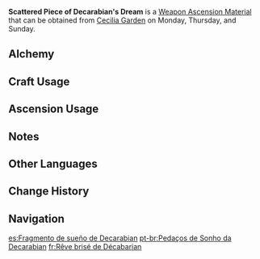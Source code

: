 {{Item Infobox
|id           = 114004
|image        = Item Scattered Piece of Decarabian's Dream.png
|type         = Weapon Ascension Materials
|invCategory  = Character Development Items
|group        = Decarabian Tiles
|rarity       = 5
|description  = The people did not bow to [[Decarabian]] out of respect or adoration, but because the harsh winds had laid them low. This was the shattered dream and ambition of the Anemo [[Archon]]<ref group="Note">The Chinese version of this item's description refers to Decarabian as a {{Lang|mini=1|zh=风神|zh_tl=Wind God}}, which is a term typically translated as "Anemo Archon" in the English translation. Because of this, the English version calls Decarabian an Anemo Archon even though he was never a member of [[The Seven]]. Barbatos, who ascended to godhood after Decarabian's fall, is the first and only Anemo Archon among The Seven.</ref> before the rise of [[Barbatos]].<br />He tried so hard to make his dream come true, and so the fragments of that dream are still mighty.
|day1         = Monday
|day2         = Thursday
|day3         = Sunday
|source1      = Cecilia Garden
|source2      = [[Alchemy]]
}}
'''Scattered Piece of Decarabian's Dream''' is a [[Weapon Ascension Material]] that can be obtained from [[Cecilia Garden]] on Monday, Thursday, and Sunday.

==Alchemy==
{{Recipe
|type = Crafting
|Fragment of Decarabian's Epic = 3
|Mora = 1,075
|sort = Fragment of Decarabian's Epic,Mora
}}
==Craft Usage==
{{Craft Usage}}

==Ascension Usage==
{{Ascension Usage}}

==Notes==
{{Reflist|note=1}}

==Other Languages==
{{Other Languages
|en      = Scattered Piece of Decarabian's Dream
|zhs     = 高塔孤王的碎梦
|zhs_rm  = Gāo Tǎ Gū Wáng de Suì Mèng
|zht     = 高塔孤王的碎夢
|zht_rm  = Gāo Tǎ Gū Wáng de Suì Mèng
|zh_tl   = The Broken Dream of the Lone King of the High Tower
|ja      = 高塔の王の砕けた夢
|ja_rm   = Koutou no Ou no Kudaketa Yume
|ja_tl   = Broken Dream of the King of the High Tower
|ko      = 고탑 왕의 깨진 꿈
|ko_rm   = Gotap Wang-ui Kkaejin Kkum
|ko_tl   = Broken Dream of the King of the High Tower
|es      = Fragmento de sueño de Decarabian
|es_tl   = Dream Fragment of Decarabian
|fr      = Rêve brisé de Décabarian
|fr_tl   = Broken Dream of Decarabian
|ru      = Осколок мечты Декарабиана
|ru_tl   = 
|th      = Scattered Piece of Decarabian's Dream
|vi      = Mảnh Giấc Mơ Tháp Cô Vương
|vi_tl   = 
|de      = Decabarians zerstörter Traum
|de_tl   = Decarabian's Ruined Dream
|id      = Scattered Piece of Decarabian's Dream
|pt      = Pedaços de Sonho da Decarabian
|pt_tl   = 
}}

==Change History==
{{Change History|1.0}}

==Navigation==
{{Development Item Navbox|Weapon Materials}}
[[es:Fragmento de sueño de Decarabian]]
[[pt-br:Pedaços de Sonho da Decarabian]]
[[fr:Rêve brisé de Décabarian]]